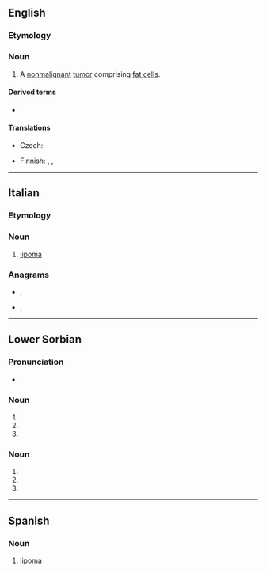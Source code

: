 ==English==
{{wikipedia}}

===Etymology===
{{confix|lipo|oma|lang=en}}

===Noun===
{{en-noun|s|lipomata}}

# {{lb|en|pathology}} A [[nonmalignant]] [[tumor]] comprising [[fat cell]]s.

====Derived terms====
* {{l|en|lipomatous}}

====Translations====
{{trans-top|benign tumor}}
* Czech: {{t|cs|lipom|m}}
{{trans-mid}}
* Finnish: {{t|fi|rasvakudoskasvain}}, {{t|fi|lipoma}}, {{t+|fi|lipooma}}
{{trans-bottom}}

----

==Italian==

===Etymology===
{{confix|lipo|oma|lang=it}}

{{wikipedia|lang=it}}

===Noun===
{{it-noun|m}}

# {{lb|it|oncology}} [[#English|lipoma]]

===Anagrams===
* {{l|it|amplio}}, {{l|it|ampliò}}
* {{l|it|impalo}}, {{l|it|impalò}}

----

==Lower Sorbian==

===Pronunciation===
* {{IPA|[ˈlʲipɔma]|lang=dsb}}

===Noun===
{{head|dsb|noun form}}

# {{dative dual of|lipa|lang=dsb}}
# {{inflection of|lipa||ins|d|lang=dsb}}
# {{inflection of|lipa||loc|d|lang=dsb}}

===Noun===
{{head|dsb|noun form}}

# {{dative dual of|lip|lang=dsb}}
# {{inflection of|lip||ins|d|lang=dsb}}
# {{inflection of|lip||loc|d|lang=dsb}}

----

==Spanish==
{{wikipedia|lang=es}}

===Noun===
{{es-noun|m}}

# {{lb|es|oncology}} [[#English|lipoma]]